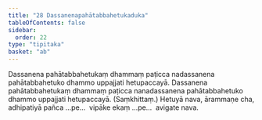 ```yaml
---
title: "28 Dassanenapahātabbahetukaduka"
tableOfContents: false
sidebar:
  order: 22
type: "tipitaka"
basket: "ab"
---
```



<DynamicBreadcrumb />

<Division number="37">

<Paragraph number="121">
Dassanena pahātabbahetukaṃ dhammaṃ paṭicca nadassanena pahātabbahetuko dhammo uppajjati hetupaccayā. Dassanena pahātabbahetukaṃ dhammaṃ paṭicca nanadassanena pahātabbahetuko dhammo uppajjati hetupaccayā. (Saṃkhittaṃ.)
</Paragraph>

<Paragraph number="122">
Hetuyā nava, ārammaṇe cha, adhipatiyā pañca …pe…  vipāke ekaṃ …pe…  avigate nava.
</Paragraph>
</Division>